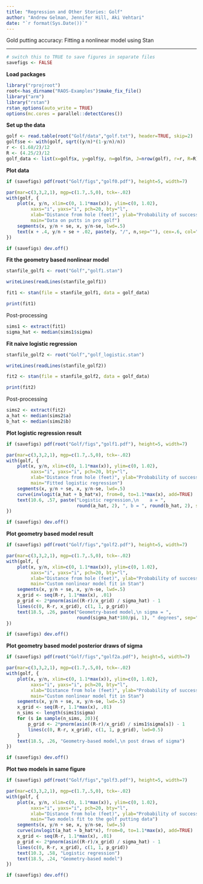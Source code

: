 ```yaml
---
title: "Regression and Other Stories: Golf"
author: "Andrew Gelman, Jennifer Hill, Aki Vehtari"
date: "`r format(Sys.Date())`"
---
```

Gold putting accuracy: Fitting a nonlinear model using Stan

-------------


```r
# switch this to TRUE to save figures in separate files
savefigs <- FALSE
```

**Load packages**

```r
library("rprojroot")
root<-has_dirname("RAOS-Examples")$make_fix_file()
library("arm")
library("rstan")
rstan_options(auto_write = TRUE)
options(mc.cores = parallel::detectCores())
```

**Set up the data**

```r
golf <- read.table(root("Golf/data","golf.txt"), header=TRUE, skip=2)
golf$se <- with(golf, sqrt((y/n)*(1-y/n)/n))
r <- (1.68/2)/12
R <- (4.25/2)/12
golf_data <- list(x=golf$x, y=golf$y, n=golf$n, J=nrow(golf), r=r, R=R)
```

**Plot data**

```r
if (savefigs) pdf(root("Golf/figs","golf0.pdf"), height=5, width=7)
```



```r
par(mar=c(3,3,2,1), mgp=c(1.7,.5,0), tck=-.02)
with(golf, {
    plot(x, y/n, xlim=c(0, 1.1*max(x)), ylim=c(0, 1.02),
         xaxs="i", yaxs="i", pch=20, bty="l",
         xlab="Distance from hole (feet)", ylab="Probability of success",
         main="Data on putts in pro golf")
    segments(x, y/n + se, x, y/n-se, lwd=.5)
    text(x + .4, y/n + se + .02, paste(y, "/", n,sep=""), cex=.6, col="gray40")
})
```
```r
if (savefigs) dev.off()
```

**Fit the geometry based nonlinear model**

```r
stanfile_golf1 <- root("Golf","golf1.stan")
```
```r
writeLines(readLines(stanfile_golf1))
```
```r
fit1 <- stan(file = stanfile_golf1, data = golf_data)
```
```r
print(fit1)
```

Post-processing

```r
sims1 <- extract(fit1)
sigma_hat <- median(sims1$sigma)
```

**Fit naive logistic regression**

```r
stanfile_golf2 <- root("Golf","golf_logistic.stan")
```
```r
writeLines(readLines(stanfile_golf2))
```
```r
fit2 <- stan(file = stanfile_golf2, data = golf_data)
```
```r
print(fit2)
```

Post-processing

```r
sims2 <- extract(fit2)
a_hat <- median(sims2$a)
b_hat <- median(sims2$b)
```

**Plot logistic regression result**

```r
if (savefigs) pdf(root("Golf/figs","golf1.pdf"), height=5, width=7)
```
```r
par(mar=c(3,3,2,1), mgp=c(1.7,.5,0), tck=-.02)
with(golf, {
    plot(x, y/n, xlim=c(0, 1.1*max(x)), ylim=c(0, 1.02),
         xaxs="i", yaxs="i", pch=20, bty="l",
         xlab="Distance from hole (feet)", ylab="Probability of success",
         main="Fitted logistic regression")
    segments(x, y/n + se, x, y/n-se, lwd=.5)
    curve(invlogit(a_hat + b_hat*x), from=0, to=1.1*max(x), add=TRUE)
    text(10.6, .57, paste("Logistic regression,\n    a = ",
                          round(a_hat, 2), ", b = ", round(b_hat, 2), sep=""))
})
```
```r
if (savefigs) dev.off()
```

**Plot geometry based model result**

```r
if (savefigs) pdf(root("Golf/figs","golf2.pdf"), height=5, width=7)
```
```r
par(mar=c(3,3,2,1), mgp=c(1.7,.5,0), tck=-.02)
with(golf, {
    plot(x, y/n, xlim=c(0, 1.1*max(x)), ylim=c(0, 1.02),
         xaxs="i", yaxs="i", pch=20, bty="l",
         xlab="Distance from hole (feet)", ylab="Probability of success",
         main="Custom nonlinear model fit in Stan")
    segments(x, y/n + se, x, y/n-se, lwd=.5)
    x_grid <- seq(R-r, 1.1*max(x), .01)
    p_grid <- 2*pnorm(asin((R-r)/x_grid) / sigma_hat) - 1
    lines(c(0, R-r, x_grid), c(1, 1, p_grid))
    text(18.5, .26, paste("Geometry-based model,\n sigma = ",
                          round(sigma_hat*180/pi, 1), " degrees", sep=""))
})
```
```r
if (savefigs) dev.off()
```

**Plot geometry based model posterior draws of sigma**

```r
if (savefigs) pdf(root("Golf/figs","golf2a.pdf"), height=5, width=7)
```
```r
par(mar=c(3,3,2,1), mgp=c(1.7,.5,0), tck=-.02)
with(golf, {
    plot(x, y/n, xlim=c(0, 1.1*max(x)), ylim=c(0, 1.02),
         xaxs="i", yaxs="i", pch=20, bty="l",
         xlab="Distance from hole (feet)", ylab="Probability of success",
         main="Custom nonlinear model fit in Stan")
    segments(x, y/n + se, x, y/n-se, lwd=.5)
    x_grid <- seq(R-r, 1.1*max(x), .01)
    n_sims <- length(sims1$sigma)
    for (s in sample(n_sims, 20)){
        p_grid <- 2*pnorm(asin((R-r)/x_grid) / sims1$sigma[s]) - 1
        lines(c(0, R-r, x_grid), c(1, 1, p_grid), lwd=0.5)
    }
    text(18.5, .26, "Geometry-based model,\n post draws of sigma")
})
```
```r
if (savefigs) dev.off()
```

**Plot two models in same figure**

```r
if (savefigs) pdf(root("Golf/figs","golf3.pdf"), height=5, width=7)
```
```r
par(mar=c(3,3,2,1), mgp=c(1.7,.5,0), tck=-.02)
with(golf, {
    plot(x, y/n, xlim=c(0, 1.1*max(x)), ylim=c(0, 1.02),
         xaxs="i", yaxs="i", pch=20, bty="l",
         xlab="Distance from hole (feet)", ylab="Probability of success",
         main="Two models fit to the golf putting data")
    segments(x, y/n + se, x, y/n-se, lwd=.5)
    curve(invlogit(a_hat + b_hat*x), from=0, to=1.1*max(x), add=TRUE)
    x_grid <- seq(R-r, 1.1*max(x), .01)
    p_grid <- 2*pnorm(asin((R-r)/x_grid) / sigma_hat) - 1
    lines(c(0, R-r, x_grid), c(1, 1, p_grid))
    text(10.3, .58, "Logistic regression")
    text(18.5, .24, "Geometry-based model")
})
```
```r
if (savefigs) dev.off()
```

